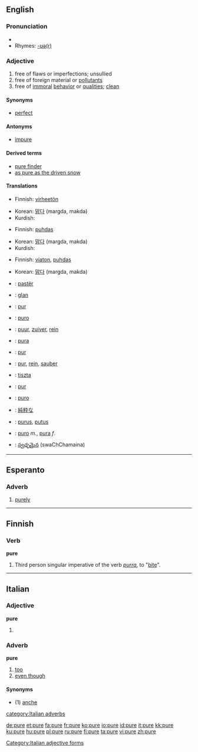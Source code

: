{{see|puré|purè}}

==English==

===Pronunciation===
*{{audio|en-us-pure.ogg|Audio (US)}}
*Rhymes: [[Rhymes:English:-ʊə(r)|-ʊə(r)]]

===Adjective===
{{en-adj}}

# free of flaws or imperfections; unsullied
# free of foreign material or [[pollutants]]
# free of [[immoral]] [[behavior]] or [[qualities]]; [[clean]]

====Synonyms====
*[[perfect]]

====Antonyms====
*[[impure]]

====Derived terms====
*[[pure finder]]
*[[as pure as the driven snow]]

====Translations====
{{trans-top|free of flaws or imperfections}}
*Finnish: [[virheetön]]
{{trans-mid}}
*Korean: [[맑다]] (margda, makda)
*Kurdish: {{KUchar|[[په‌تی]]}}
{{trans-bottom}}

{{trans-top|free of foreign material or pollutants}}
*Finnish: [[puhdas]]
{{trans-mid}}
*Korean: [[맑다]] (margda, makda)
*Kurdish: {{KUchar|[[ڕوون]]}}
{{trans-bottom}}

{{trans-top|free of immoral behavior or qualities; clean}}
*Finnish: [[viaton]], [[puhdas]]
{{trans-mid}}
*Korean: [[맑다]] (margda, makda)
{{trans-bottom}}

{{checktrans}}
{{trans-top|translations to be checked}}
*{{ttbc|Albanian}}: [[pastër]]
*{{ttbc|Breton}}: [[glan]]
*{{ttbc|Catalan}}: [[pur]]
*{{ttbc|Cebuano}}: [[puro]]
*{{ttbc|Dutch}}: [[puur]], [[zuiver]], [[rein]]
*{{ttbc|Esperanto}}: [[pura]]
*{{ttbc|French}}: [[pur]]
*{{ttbc|German}}: [[pur]], [[rein]], [[sauber]]
*{{ttbc|Hungarian}}: [[tiszta]]
{{trans-mid}}
*{{ttbc|Interlingua}}: [[pur]] 
*{{ttbc|Italian}}: [[puro]]
*{{ttbc|Japanese}}: [[純粋]]な
*{{ttbc|Latin}}: [[purus]], [[putus]]
*{{ttbc|Spanish}}: [[puro]] ''m''., [[pura]] ''f''.
*{{ttbc|Telugu}}: [[స్వఛ్ఛమైన]] (swaChChamaina)
{{trans-bottom}}

----

==Esperanto==
===Adverb===
{{eo-adv}}
#[[purely]]

----

==Finnish==
===Verb===
'''pure'''

# Third person singular imperative of the verb ''[[purra]]'', to "[[bite]]".

----

==Italian==
===Adjective===
'''pure''' {{p}}
# {{feminine plural of|puro#Adjective|puro}}

===Adverb===
'''pure'''

# [[too]]
# [[even though]]

====Synonyms====
*(1) [[anche]]

[[Category:Italian adjective forms]]
[[category:Italian adverbs]]

[[de:pure]]
[[et:pure]]
[[fa:pure]]
[[fr:pure]]
[[ko:pure]]
[[io:pure]]
[[id:pure]]
[[it:pure]]
[[kk:pure]]
[[ku:pure]]
[[hu:pure]]
[[pl:pure]]
[[ru:pure]]
[[fi:pure]]
[[ta:pure]]
[[vi:pure]]
[[zh:pure]]